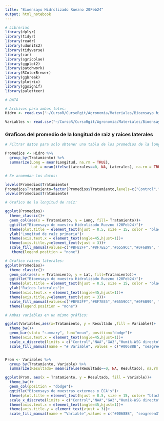 ```yaml
---
title: "Bioensayo Hidrolizado Ruezno 20Feb24"
output: html_notebook
---
```


```r
# Librerias
library(dplyr)
library(tidyr) 
library(readr) 
library(udunits2)
library(tidyverse)
library(car)
library(agricolae)
library(ggplot2)
library(patchwork)
library(RColorBrewer)
library(ggbreak)
library(plotrix)
library(ggsignif)
library(paletteer)

# DATA

# Archivos para ambos lotes:
Hidro <- read.csv("~/CursoR/CursoRgit/Agronomia/Materiales/Bioensayo hidrolizado ruezno.csv")

Variables <- read.csv("~/CursoR/CursoRgit/Agronomia/Materiales/Bioensayo hidrolizado ruezno_variables.csv")
```

### Graficos del promedio de la longitud de raiz y raices laterales
```r
# Filtrar datos para solo obtener una tabla de los promedios de la longitud de raiz y de las raices laterales:

Promedios <- Hidro %>%
  group_by(Tratamiento) %>%
  summarize(Long = mean(Longitud, na.rm = TRUE),
            Lat = mean(ifelse(Laterales==0, NA, Laterales), na.rm = TRUE)) 

# Se acomodan los datos:

levels(Promedios$Tratamiento)
Promedios$Tratamiento=factor(Promedios$Tratamiento,levels=c("Control","NAA","GA3", "Hidro Ruez D","Hidro Ruez 1:20","Hidro Ruez 1:50", "ECA Maduro directo","ECA Maduro 1:20","ECA Maduro 1:50"))
levels(Promedios$Tratamiento)

# Grafico de la longitud de raíz:

ggplot(Promedios)+
  theme_classic()+
  geom_col(aes(x = Tratamiento, y = Long, fill= Tratamiento))+
  ggtitle("Bioensayo de muestra Hidrolizado Ruezno (20Feb24)")+
  theme(plot.title = element_text(hjust = 0.5, size = 15, color = "black", face = "bold"))+
  ylab("Longitud de raíz primaria")+
  theme(axis.text.x = element_text(angle=45,hjust=1))+
  theme(axis.title.y=element_text(vjust = 3))+
  scale_fill_manual(values=c("#BFB2FF","#8F7EE5","#6559CC","#0F6B99", "#0F6B99","#0F6B99","#6B990F","#6B990F","#6B990F"))+
   theme(legend.position = "none")

# Grafico raices laterales:
ggplot(Promedios)+
  theme_classic()+
  geom_col(aes(x = Tratamiento, y = Lat, fill=Tratamiento))+
  ggtitle("Bioensayo de muestra Hidrolizado Ruezno (20Feb24)")+
  theme(plot.title = element_text(hjust = 0.5, size = 15, color = "black", face = "bold"))+
  ylab("Raíces laterales")+
  theme(axis.text.x = element_text(angle=45,hjust=1))+
  theme(axis.title.y=element_text(vjust = 3))+
  scale_fill_manual(values=c("#BFB2FF","#8F7EE5","#6559CC","#0F6B99", "#0F6B99","#0F6B99","#6B990F","#6B990F","#6B990F"))+
  theme(legend.position = "none")
```

```r
# Ambas variables en un mismo gráfico:

ggplot(Variables,aes(x=Tratamiento, y = Resultado ,fill = Variable))+   
  theme_bw()+
  geom_bar(stat= "summary", fun="mean", position="dodge")+
  theme(axis.text.x = element_text(angle=45,hjust=1))+
  scale_x_discrete(limits = c("Control","NAA","GA3","Humik-WSG directo", "Humik-WSG 1:20","Humik-WSG 1:50","Humik-WSP directo", "Humik-WSP 1:20","Humik-WSP 1:50","Humik-ONE directo","Humik-ONE 1:20","Humik-ONE 1:50", "Ful-Grow Gold 2x directo","Ful-Grow Gold 2x 1:20","Ful-Grow Gold 2x 1:50", "ECA Maduro directo", "ECA Maduro 1:20", "ECA Maduro 1:50", "ECA S/Madurar directo", "ECA S/Madurar 1:20", "ECA S/Madurar 1:50"))+
  scale_fill_manual(name = "# Variable", values = c("#00688B", "seagreen3"))


Prom <- Variables %>%
  group_by(Tratamiento, Variable) %>%
  summarize(Resultado= mean(ifelse(Resultado==0, NA, Resultado), na.rm = TRUE))

ggplot(Prom, aes(x = Tratamiento, y = Resultado, fill = Variable))+
  theme_bw()+
  geom_col(position = "dodge")+
  ggtitle("Bioensayo de muestras externas y ECA's")+
  theme(plot.title = element_text(hjust = 0.5, size = 15, color= "black", face = "bold"))+
  scale_x_discrete(limits = c("Control","NAA","GA3","Humik-WSG directo", "Humik-WSG 1:20","Humik-WSG 1:50","Humik-WSP directo", "Humik-WSP 1:20","Humik-WSP 1:50","Humik-ONE directo","Humik-ONE 1:20","Humik-ONE 1:50", "Ful-Grow Gold 2x directo","Ful-Grow Gold 2x 1:20","Ful-Grow Gold 2x 1:50", "ECA Maduro directo", "ECA Maduro 1:20", "ECA Maduro 1:50", "ECA S/Madurar directo", "ECA S/Madurar 1:20", "ECA S/Madurar 1:50"))+
  theme(axis.text.x = element_text(angle=45,hjust=1))+
  theme(axis.title.y = element_text(vjust = 3))+
  scale_fill_manual(name = "Variable",values = c("#00688B", "seagreen3"))
```

